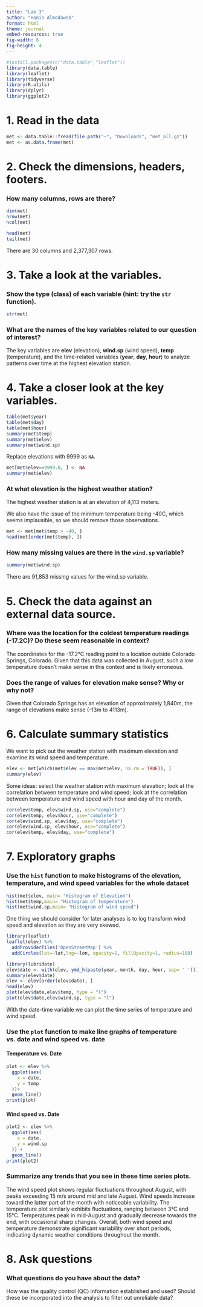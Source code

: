 ```yaml
---
title: "Lab 3"
author: "Hanin Almodaweb"
format: html
theme: journal
embed-resources: true
fig-width: 6
fig-height: 4
---
```


```r
#install.packages(c("data.table","leaflet"))
library(data.table)
library(leaflet)
library(tidyverse)
library(R.utils)
library(dplyr)
library(ggplot2)
```
# 1. Read in the data
```r
met <- data.table::fread(file.path("~", "Downloads", "met_all.gz"))
met <- as.data.frame(met)
```

# 2. Check the dimensions, headers, footers.

### **How many columns, rows are there?**

```r
dim(met)
nrow(met)
ncol(met)

head(met)
tail(met)
```
There are 30 columns and 2,377,307 rows.

# 3. Take a look at the variables.

### **Show the type (class) of each variable (hint: try the `str` function).**
```r
str(met)
```

### **What are the names of the key variables related to our question of interest?**
The key variables are **elev** (elevation), **wind.sp** (wind speed), **temp** (temperature), and the time-related variables (**year**, **day**, **hour**) to analyze patterns over time at the highest elevation station.

# 4. Take a closer look at the key variables. 

```r
table(met$year)
table(met$day)
table(met$hour)
summary(met$temp)
summary(met$elev)
summary(met$wind.sp)
```

Replace elevations with 9999 as `NA`.

```r
met[met$elev==9999.0, ] <- NA
summary(met$elev)
```

### **At what elevation is the highest weather station?**
The highest weather station is at an elevation of 4,113 meters.

We also have the issue of the minimum temperature being -40C, which seems implausible, so we should remove those observations.

```r
met <- met[met$temp > -40, ]
head(met[order(met$temp), ])
```

### **How many missing values are there in the `wind.sp` variable?**
```r
summary(met$wind.sp)
```
There are 91,853 missing values for the wind.sp variable.

# 5. Check the data against an external data source.

### **Where was the location for the coldest temperature readings (-17.2C)? Do these seem reasonable in context?**
The coordinates for the -17.2°C reading point to a location outside Colorado Springs, Colorado. Given that this data was collected in August, such a low temperature doesn't make sense in this context and is likely erroneous.

### **Does the range of values for elevation make sense? Why or why not?**
Given that Colorado Springs has an elevation of approximately 1,840m, the range of elevations make sense (-13m to 4113m).

# 6. Calculate summary statistics

We want to pick out the weather station with maximum elevation and examine its wind speed and temperature.

```r
elev <- met[which(met$elev == max(met$elev, na.rm = TRUE)), ]
summary(elev)
```

Some ideas: select the weather station with maximum elevation; look at the correlation between temperature and wind speed; look at the correlation between temperature and wind speed with hour and day of the month.

```r
cor(elev$temp, elev$wind.sp, use="complete")
cor(elev$temp, elev$hour, use="complete")
cor(elev$wind.sp, elev$day, use="complete")
cor(elev$wind.sp, elev$hour, use="complete")
cor(elev$temp, elev$day, use="complete")
```

# 7. Exploratory graphs

### **Use the `hist` function to make histograms of the elevation, temperature, and wind speed variables for the whole dataset**
```r
hist(met$elev, main= "Histogram of Elevation")
hist(met$temp,main= "Histogram of temperature")
hist(met$wind.sp,main= "Histogram of wind speed")
```

One thing we should consider for later analyses is to log transform wind speed and elevation as they are very skewed.

```r
library(leaflet)
leaflet(elev) %>%
  addProviderTiles('OpenStreetMap') %>% 
  addCircles(lat=~lat,lng=~lon, opacity=1, fillOpacity=1, radius=100)

library(lubridate)
elev$date <- with(elev, ymd_h(paste(year, month, day, hour, sep= ' ')))
summary(elev$date)
elev <- elev[order(elev$date), ]
head(elev)
plot(elev$date,elev$temp, type = "l")
plot(elev$date,elev$wind.sp, type = "l")
```

With the date-time variable we can plot the time series of temperature and wind speed.

### **Use the `plot` function to make line graphs of temperature vs. date and wind speed vs. date** 
#### Temperature vs. Date
```r
plot <- elev %>%
  ggplot(aes(
    x = date,
    y = temp
  ))+
  geom_line()
print(plot)
```
#### Wind speed vs. Date
```r
plot2 <- elev %>%
  ggplot(aes(
    x = date,
    y = wind.sp
  )) +
  geom_line()
print(plot2)
```

### **Summarize any trends that you see in these time series plots.**
The wind speed plot shows regular fluctuations throughout August, with peaks exceeding 15 m/s around mid and late August. Wind speeds increase toward the latter part of the month with noticeable variability. The temperature plot similarly exhibits fluctuations, ranging between 3°C and 15°C. Temperatures peak in mid-August and gradually decrease towards the end, with occasional sharp changes. Overall, both wind speed and temperature demonstrate significant variability over short periods, indicating dynamic weather conditions throughout the month.

# 8. Ask questions

### **What questions do you have about the data?**
How was the quality control (QC) information established and used? Should these be incorporated into the analysis to filter out unreliable data?
